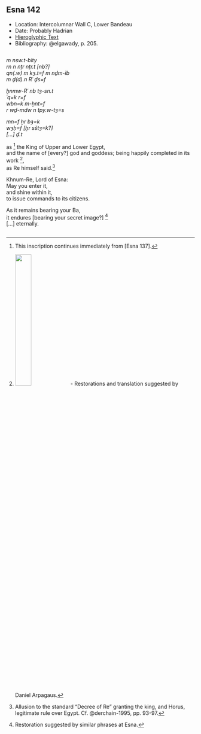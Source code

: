 ## Esna 142 {-}  
  
- Location: Intercolumnar Wall C, Lower Bandeau   
- Date: Probably Hadrian  
- [Hieroglyphic Text](https://www.ifao.egnet.net/uploads/publications/enligne/Temples-Esna002.pdf#page=326){target="_blank"}  
- Bibliography: @elgawady, p. 205. 
  
<style>  
  .col2 {  
    columns: 2 300px;         /* number of columns and width in pixels*/  
    -webkit-columns: 2 300px; /* chrome, safari */  
    -moz-columns: 2 300px;    /* firefox */  
    -webkit-column-break-inside: avoid;  
    -page-break-inside: avoid;  
    -break-inside: avoid;  
  }  
  
</style>  
  
<div class="col2">  
  
*m nsw.t-bỉty*  
*rn n nṯr nṯr.t [nb?]  *  
*qn(.w) m kȝ.t=f m nḏm-ỉb  *  
*m ḏ(d).n Rʿ ḏs=f  *  
    
*ẖnmw-Rʿ nb tȝ-sn.t  *  
*ʿq=k r=f  *  
*wbn=k m-ḫnt=f  *  
  *r wḏ-mdw n tpy.w-tȝ=s  *  
    
*mn=f ẖr bȝ=k  *  
*wȝḥ=f [ẖr sštȝ=k?]  *  
*[...] ḏ.t  *  
  
as [^fn-142-1] the King of Upper and Lower Egypt,  
and the name of [every?] god and goddess; 
being happily completed in its work  [^fn-142-2],  
as Re himself said.[^fn-142-3]  
  
Khnum-Re, Lord of Esna:  
May you enter it,  
and shine within it,  
  to issue commands to its citizens.  
    
As it remains bearing your Ba,  
it endures [bearing your secret image?] [^fn-142-4]  
[...] eternally.  
  
</div>  
  
[^fn-142-1]: This inscription continues immediately from [Esna 137].  
[^fn-142-2]: ![](images/142_1.png){width=30%} - Restorations and translation suggested by Daniel Arpagaus. 
[^fn-142-3]: Allusion to the standard "Decree of Re" granting the king, and Horus, legitimate rule over Egypt. Cf. @derchain-1995, pp. 93-97.  
[^fn-142-4]: Restoration suggested by similar phrases at Esna.